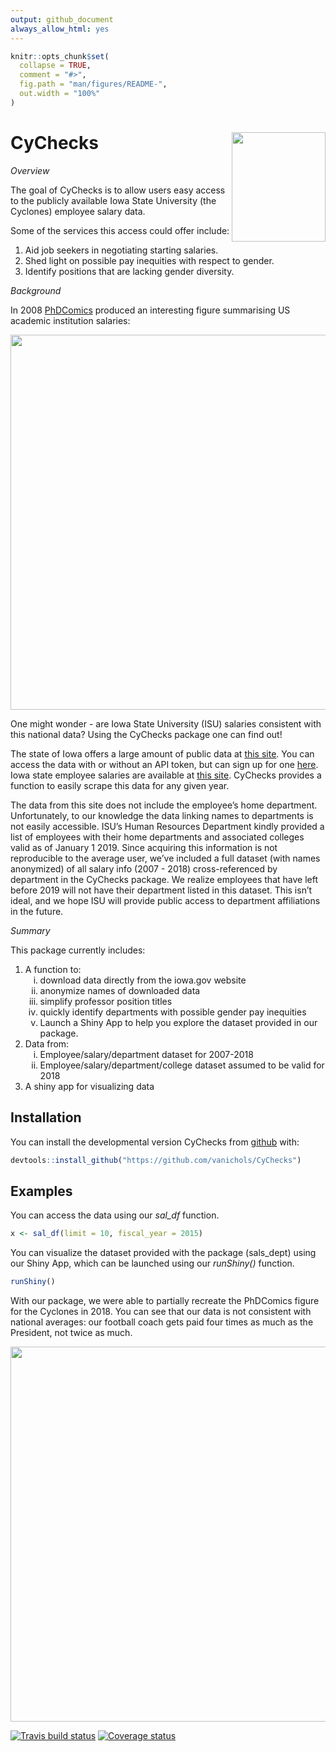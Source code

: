 ---
output: github_document
always_allow_html: yes
---

<!-- README.md is generated from README.Rmd. Please edit that file -->

```{r setup, include = FALSE}
knitr::opts_chunk$set(
  collapse = TRUE,
  comment = "#>",
  fig.path = "man/figures/README-",
  out.width = "100%"
)
```
# CyChecks <img align="right" width="150" height="175" src="README_files/static-figures/hexsticker.png">


*Overview*

The goal of CyChecks is to allow users easy access to the publicly available Iowa State University (the Cyclones) employee salary data. 

Some of the services this access could offer include:

1. Aid job seekers in negotiating starting salaries.
2. Shed light on possible pay inequities with respect to gender.
3. Identify positions that are lacking gender diversity.

*Background*

In 2008 [PhDComics](http://phdcomics.com/comics/archive.php?comicid=1086) produced an interesting figure summarising US academic institution salaries:

<img align="center" width="600" src="README_files/static-figures/phdcomics.gif">

One might wonder - are Iowa State University (ISU) salaries consistent with this national data? Using the CyChecks package one can find out!

The state of Iowa offers a large amount of public data at [this site](https://data.iowa.gov/). You can access the data with or without an API token, but can sign up for one [here](https://dev.socrata.com/foundry/data.iowa.gov/s3p7-wy6w). 
Iowa state employee salaries are available at [this site](https://data.iowa.gov/State-Finances/State-of-Iowa-Salary-Book/s3p7-wy6w). CyChecks provides a function to easily scrape this data for any given year. 

The data from this site does not include the employee's home department. Unfortunately, to our knowledge the data linking names to departments is not easily accessible. ISU's Human Resources Department kindly provided a list of employees with their home departments and associated colleges valid as of January 1 2019. Since acquiring this information is not reproducible to the average user, we've included a full dataset (with names anonymized) of all salary info (2007 - 2018) cross-referenced by department in the CyChecks package. We realize employees that have left before 2019 will not have their department listed in this dataset. This isn't ideal, and we hope ISU will provide public access to department affiliations in the future. 

*Summary*

This package currently includes:

1. A function to:
    (i) download data directly from the iowa.gov website
    (ii) anonymize names of downloaded data
    (iii) simplify professor position titles
    (iv) quickly identify departments with possible gender pay inequities
    (v) Launch a Shiny App to help you explore the dataset provided in our package.
2. Data from:
    (i) Employee/salary/department dataset for 2007-2018 
    (ii) Employee/salary/department/college dataset assumed to be valid for 2018
3. A shiny app for visualizing data

## Installation

You can install the developmental version CyChecks from [github](https://CRAN.R-project.org) with:

``` r
devtools::install_github("https://github.com/vanichols/CyChecks")
```

## Examples

You can access the data using our *sal_df* function.  
```{r example, eval=F}
x <- sal_df(limit = 10, fiscal_year = 2015)

```

You can visualize the dataset provided with the package (sals_dept) using our Shiny App, which can be launched using our *runShiny()* function. 

```{r example2, eval=F}
runShiny()
```


With our package, we were able to partially recreate the PhDComics figure for the Cyclones in 2018. You can see that our data is not consistent with national averages: our football coach gets paid four times as much as the President, not twice as much. 

<img align="center" width="600" src="README_files/static-figures/CyChecks-comic.png">


[![Travis build status](https://travis-ci.org/vanichols/CyChecks.svg?branch=master)](https://travis-ci.org/vanichols/CyChecks)
[![Coverage status](https://codecov.io/gh/vanichols/CyChecks/branch/master/graph/badge.svg)](https://codecov.io/github/vanichols/CyChecks?branch=master)
<!--[![Lifecycle: experimental](https://img.shields.io/badge/lifecycle-experimental-orange.svg)](https://www.tidyverse.org/lifecycle/#experimental) --> 
